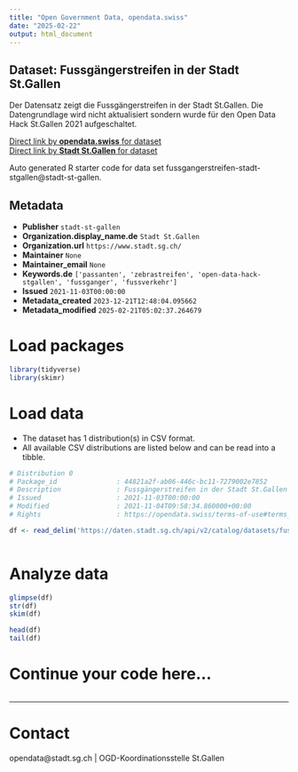 ```yaml
---
title: "Open Government Data, opendata.swiss"
date: "2025-02-22"
output: html_document
---
```


## Dataset: Fussgängerstreifen in der Stadt St.Gallen

Der Datensatz zeigt die Fussgängerstreifen in der Stadt St.Gallen. Die Datengrundlage wird nicht aktualisiert sondern wurde für den Open Data Hack St.Gallen 2021 aufgeschaltet.

[Direct link by **opendata.swiss** for dataset](https://opendata.swiss/de/dataset/fussgangerstreifen-in-der-stadt-st-gallen)<br>
[Direct link by **Stadt St.Gallen** for dataset](https://daten.stadt.sg.ch/explore/dataset/fussgangerstreifen-stadt-stgallen/)

Auto generated R starter code for data set fussgangerstreifen-stadt-stgallen@stadt-st-gallen.

## Metadata

- **Publisher** `stadt-st-gallen`
- **Organization.display_name.de** `Stadt St.Gallen`
- **Organization.url** `https://www.stadt.sg.ch/`
- **Maintainer** `None`
- **Maintainer_email** `None`
- **Keywords.de** `['passanten', 'zebrastreifen', 'open-data-hack-stgallen', 'fussganger', 'fussverkehr']`
- **Issued** `2021-11-03T00:00:00`
- **Metadata_created** `2023-12-21T12:48:04.095662`
- **Metadata_modified** `2025-02-21T05:02:37.264679`


# Load packages

```r

library(tidyverse)
library(skimr)

```

# Load data

-   The dataset has 1 distribution(s) in CSV format.
-   All available CSV distributions are listed below and can be read into a tibble.

```r

# Distribution 0
# Package_id               : 44821a2f-ab06-446c-bc11-7279002e7852
# Description              : Fussgängerstreifen in der Stadt St.Gallen (csv)
# Issued                   : 2021-11-03T00:00:00
# Modified                 : 2021-11-04T09:58:34.860000+00:00
# Rights                   : https://opendata.swiss/terms-of-use#terms_by

df <- read_delim('https://daten.stadt.sg.ch/api/v2/catalog/datasets/fussgangerstreifen-stadt-stgallen/exports/csv?use_labels=true')



```

# Analyze data

```r

glimpse(df)
str(df)
skim(df)

head(df)
tail(df)

```

# Continue your code here...

```r

```

------------------------------------------------------------------------

# Contact

opendata@stadt.sg.ch | OGD-Koordinationsstelle St.Gallen
